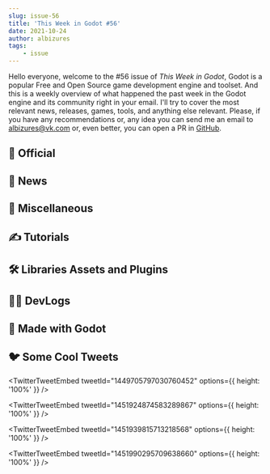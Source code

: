 ```yaml
---
slug: issue-56
title: 'This Week in Godot #56'
date: 2021-10-24
author: albizures
tags:
	- issue
---
```


Hello everyone, welcome to the #56 issue of _This Week in Godot_, Godot is a popular Free and Open Source game development engine and toolset. And this is a weekly overview of what happened the past week in the Godot engine and its community right in your email. I'll try to cover the most relevant news, releases, games, tools, and anything else relevant. Please, if you have any recommendations or, any idea you can send me an email to albizures@vk.com or, even better, you can open a PR in [GitHub](https://github.com/albizures/ThisWeekInGodot).

## 👮 Official

<Card
	author="Godot Engine"
	link="https://godotengine.org/article/release-candidate-godot-3-4-rc-1"
	section="Official"
	label="Release candidate: Godot 3.4 RC 1"
	description="The upcoming Godot 3.4 release will provide a number of new features which have been backported from the 4.0 development branch."
	publisher="Godot Engine"
	icon="https://godotengine.org/themes/godotengine/assets/favicon.png"
	cover="https://godotengine.org/storage/app/uploads/public/616/e85/0d7/616e850d7ecf5684336903.jpg"
	date="2021-10-19T09:00:00.000Z"
/>

## 📰 News

<Card
	author="Nazgum"
	link="https://www.kickstarter.com/projects/abitawake/helms-of-fury"
	section="News"
	label="Helms of Fury is in Kickstarter!"
	description="A 2D action rogue-lite featuring big pixels, fast combat and crazy abilities, with a focus on replayability in all aspects of the game!"
	publisher="Kickstarter"
	icon="https://a.kickstarter.com/assets/touch-icon-192x192-710ace6840055401ec231c1d86ce7312c56bb510fad8b775229b0ce73d0054c5.png"
	cover="https://ksr-ugc.imgix.net/assets/035/152/498/220cb975b10cfb5caa2a071564f2f4af_original.png?ixlib=rb-4.0.2&crop=faces&w=1552&h=873&fit=crop&v=1633631635&auto=format&frame=1&q=92&s=f74ed8abe25b89ad87eca34df78d5197"
	date="2023-03-01T00:00:00.000Z"
/>

<Card
	author="rakugoteam"
	link="https://github.com/rakugoteam/Emojis-For-Godot/releases/tag/1.3"
	section="News"
	label="Emojis For Godot: Release 1.3"
	description="Addon that allows to use Emojis in your Godot project"
	publisher="GitHub"
	icon="https://github.com/windows-tile.png"
	cover="https://opengraph.githubassets.com/f2e5b329574673e00d56031b1189bf28df15338ca8a160d6a0e802fce41b1e32/rakugoteam/Emojis-For-Godot/releases/tag/1.3"
	date="2021-10-19T09:00:00.000Z"
/>

## 🤷 Miscellaneous

<Card
	author="MrEliptik"
	link="https://youtu.be/qf85zLJOPvA"
	section="Miscellaneous"
	label="7 Unusual Addons for Godot!"
	description="I’m showing you 7 unusual addons for Godot!"
	publisher="YouTube"
	icon="https://www.youtube.com/s/desktop/0ac1422e/img/favicon_144x144.png"
	cover="https://i.ytimg.com/vi/qf85zLJOPvA/maxresdefault.jpg"
	date="2021-10-20T00:00:00.000Z"
/>

<Card
	author="TimKrief IndieDev"
	link="https://youtu.be/B3LChmu_5qo"
	section="Miscellaneous"
	label="[DEV] Soothing SFX In Godot Dialogic!"
	description="Here’s a little video about the theme sound effects in Dialogic 1.3, a feature I contributed adding to this great Godot Game Engine Add-on/plugin."
	publisher="YouTube"
	icon="https://www.youtube.com/s/desktop/0ac1422e/img/favicon_144x144.png"
	cover="https://i.ytimg.com/vi/B3LChmu_5qo/maxresdefault.jpg"
	date="2021-10-17T00:00:00.000Z"
/>

<Card
	author="Viroid Games"
	link="https://youtu.be/fjPu6WIltow"
	section="Miscellaneous"
	label="Developing Plugins for Godot Engine"
	description="Our founder’s talk in Godot Toronto Meetup on October 14, 2021."
	publisher="YouTube"
	icon="https://www.youtube.com/s/desktop/0ac1422e/img/favicon_144x144.png"
	cover="https://i.ytimg.com/vi/fjPu6WIltow/maxresdefault.jpg"
	date="2021-10-16T00:00:00.000Z"
/>

<Card
	author="SDG Games"
	link="https://youtu.be/Ol5oDW5Ccns"
	section="Miscellaneous"
	label="I made Pong in Godot in a day (20 games in 30 days #1)"
	description="I’ve been developing some small games for the past couple of years, but I recently decided to get serious about development."
	publisher="YouTube"
	icon="https://www.youtube.com/s/desktop/0ac1422e/img/favicon_144x144.png"
	cover="https://i.ytimg.com/vi/Ol5oDW5Ccns/maxresdefault.jpg"
	date="2021-10-18T00:00:00.000Z"
/>

<Card
	author="GDQuest"
	link="https://youtu.be/_z7Z7PrTD_M"
	section="Miscellaneous"
	label="Can Godot Handle 10,000 Bullets?!"
	description=""
	publisher="YouTube"
	icon="https://www.youtube.com/s/desktop/0ac1422e/img/favicon_144x144.png"
	cover="https://i.ytimg.com/vi/_z7Z7PrTD_M/maxresdefault.jpg"
	date="2021-10-22T00:00:00.000Z"
/>

<Card
	author="Gonzalo Gutiérrez"
	link="https://godotes.com/issues/a-poll-a-logo-and-two-kickstarter-campaigns"
	section="Miscellaneous"
	label="A poll, a logo, and two Kickstarter campaigns!"
	description="Reddit user @Feyter ran a poll on the Godot Subreddit to see how many devs donate to Godot"
	publisher="Godot Notes"
	icon="https://godotes.com/content/images/2020/12/GodotesLogo2-3.svg"
	cover="https://godotes.com/content/images/2021/10/poll-3.png"
	date="2021-10-22T23:10:29.000Z"
/>

## ✍️ Tutorials

<Card
	author="GodotAcademy"
	link="https://youtu.be/_7riD3FaZgI"
	section="Tutorials"
	label="Create Your First 3D Game in Godot (Bouncing Ball Game)"
	description=""
	publisher="YouTube"
	icon="https://www.youtube.com/s/desktop/0ac1422e/img/favicon_144x144.png"
	cover="https://i.ytimg.com/vi/_7riD3FaZgI/hqdefault.jpg"
	date="2021-10-20T00:00:00.000Z"
/>

<Card
	author="Dillon Steyl"
	link="https://youtu.be/pJ1pDeNfHwc"
	section="Tutorials"
	label="Best Slope Movement in Godot 3D | FPS Character Controller Tutorial [Godot] #2"
	description="Today we look at the best way to handle slopes in Godot 3D (thanks to a comment on my last video!"
	publisher="YouTube"
	icon="https://www.youtube.com/s/desktop/0ac1422e/img/favicon_144x144.png"
	cover="https://i.ytimg.com/vi/pJ1pDeNfHwc/maxresdefault.jpg"
	date="2021-10-18T00:00:00.000Z"
/>

<Card
	author="PlugWorld"
	link="https://youtu.be/CT7FmCmfxrw"
	section="Tutorials"
	label="Intro to 3D Multiplayer in Godot Tutorial - #1"
	description=""
	publisher="YouTube"
	icon="https://www.youtube.com/s/desktop/0ac1422e/img/favicon_144x144.png"
	cover="https://i.ytimg.com/vi/CT7FmCmfxrw/maxresdefault.jpg"
	date="2021-10-21T00:00:00.000Z"
/>

<Card
	author="GalGodot"
	link="https://youtu.be/e2ZwMEyq3Yo"
	section="Tutorials"
	label="How To Use Sprite Sheets For Creating Character Animations."
	description=""
	publisher="YouTube"
	icon="https://www.youtube.com/s/desktop/0ac1422e/img/favicon_144x144.png"
	cover="https://i.ytimg.com/vi/e2ZwMEyq3Yo/hqdefault.jpg"
	date="2021-10-24T00:00:00.000Z"
/>

<Card
	author="samsface"
	link="https://youtu.be/gTHDr5Cu6lk"
	section="Tutorials"
	label="Step by step setup for C++ GDNative in Godot"
	description=""
	publisher="YouTube"
	icon="https://www.youtube.com/s/desktop/0ac1422e/img/favicon_144x144.png"
	cover="https://i.ytimg.com/vi/gTHDr5Cu6lk/maxresdefault.jpg"
	date="2021-10-24T00:00:00.000Z"
/>

<Card
	author="GDQuest"
	link="https://youtu.be/mHeh-8xZvBo"
	section="Tutorials"
	label="2D Movement in Godot in Only 4 Minutes"
	description=""
	publisher="YouTube"
	icon="https://www.youtube.com/s/desktop/0ac1422e/img/favicon_144x144.png"
	cover="https://i.ytimg.com/vi/mHeh-8xZvBo/maxresdefault.jpg"
	date="2021-10-23T00:00:00.000Z"
/>

<Card
	author="Gamefromscratch"
	link="https://youtu.be/tR9Ya9DUkHU"
	section="Tutorials"
	label="A Powerful (and Easy) Godot VFX Trick!"
	description="Today we are going to look at a neat VFX trick you can perform in Godot"
	publisher="YouTube"
	icon="https://www.youtube.com/s/desktop/0ac1422e/img/favicon_144x144.png"
	cover="https://i.ytimg.com/vi/tR9Ya9DUkHU/maxresdefault.jpg"
	date="2021-10-21T00:00:00.000Z"
/>

<Card
	author="GDQuest"
	link="https://youtu.be/5KBNGKYV-vU"
	section="Tutorials"
	label="Save Countless Lines of Code With Animations in Godot"
	description=""
	publisher="YouTube"
	icon="https://www.youtube.com/s/desktop/0ac1422e/img/favicon_144x144.png"
	cover="https://i.ytimg.com/vi/5KBNGKYV-vU/maxresdefault.jpg"
	date="2021-10-21T00:00:00.000Z"
/>

## 🛠 Libraries Assets and Plugins

<Card
	author="duongvituan"
	link="https://github.com/duongvituan/godot-awesome-splash"
	section="Libraries Assets and Add-ons"
	label="Godot Awesome Splash"
	description="Collection of splash screens in Godot"
	publisher="GitHub"
	icon="https://github.com/windows-tile.png"
	cover="https://opengraph.githubassets.com/d825ade21de75ce0835feb4b5b46497a4a96ec70a2532dfc43bffc5237b45dc4/duongvituan/godot-awesome-splash"
	date="2021-10-24T09:00:00.000Z"
/>

<Card
	author="arlez80"
	link="https://godotshaders.com/shader/magical-shield-shader-3/"
	section="Libraries Assets and Add-ons"
	label="Magical Shield Shader #3"
	description="A magical shield shader #3."
	publisher="Godot Shaders"
	icon="https://godotshaders.com/wp-content/uploads/2021/01/favicon.png"
	cover="https://godotshaders.com/wp-content/uploads/2021/01/acaca.jpg"
	date="2021-10-19T11:10:02.000Z"
/>

<Card
	author="DevItWithCat"
	link="https://godotshaders.com/shader/2d-water-effect/"
	section="Libraries Assets and Add-ons"
	label="2D water effect"
	description="Simple screen water effect for 2d game worked with mobile GLES2."
	publisher="Godot Shaders"
	icon="https://godotshaders.com/wp-content/uploads/2021/01/favicon.png"
	cover="http://godotshaders.com/wp-content/uploads/2021/01/shadercover.png"
	date="2021-10-24T09:41:49.000Z"
/>

<Card
	author="viniciusgerevini"
	link="https://godotengine.org/asset-library/asset/870"
	section="Libraries Assets and Add-ons"
	label="Clyde Dialogue"
	description="Importer and interpreter for Clyde Dialogue Language."
	publisher="Godot Asset Library"
	icon="https://godotengine.org/themes/godotengine/assets/favicon.png"
	cover="https://raw.githubusercontent.com/viniciusgerevini/godot-clyde-dialogue/master/icon.png"
	date="2021-10-21"
/>

<Card
	author="fenix"
	link="https://godotengine.org/asset-library/asset/365"
	section="Libraries Assets and Add-ons"
	label="File Editor Integration"
	description="A little plugin to easy-way manage your text files inside your project folder."
	publisher="Godot Asset Library"
	icon="https://godotengine.org/themes/godotengine/assets/favicon.png"
	cover="https://raw.githubusercontent.com/fenix-hub/godot-engine.text-editor/master/addons/file-editor/icon.png"
	date="2021-10-13"
/>

## 🧑‍💻 DevLogs

<Card
	author="NeotoonDev"
	link="https://youtu.be/94COyrEDUKM"
	section="DevLogs"
	label="Improving the battle system for my game | Devlog #2"
	description="With the inspiration of the unique battle and upgrade system from Stick It To The Stick Man and Noita"
	publisher="YouTube"
	icon="https://www.youtube.com/s/desktop/0ac1422e/img/favicon_144x144.png"
	cover="https://i.ytimg.com/vi/94COyrEDUKM/maxresdefault.jpg"
	date="2021-10-22T00:00:00.000Z"
/>

<Card
	author="Quantum Code"
	link="https://youtu.be/9trQiQsu5us"
	section="DevLogs"
	label="Why GameDev can be HARD ? - ReignScape Devlog 5"
	description="An original and unique 2D strategy /city builder game made with Godot Engine and C#"
	publisher="YouTube"
	icon="https://www.youtube.com/s/desktop/0ac1422e/img/favicon_144x144.png"
	cover="https://i.ytimg.com/vi/9trQiQsu5us/maxresdefault.jpg"
	date="2021-10-11T00:00:00.000Z"
/>

<Card
	author="Game Endeavor"
	link="https://youtu.be/FTV0Dy9HA9E"
	section="DevLogs"
	label="New Skills Don’t Need to be Boring! | Devlog"
	description="It’s not enough to add abilities to a game and call it done."
	publisher="YouTube"
	icon="https://www.youtube.com/s/desktop/0ac1422e/img/favicon_144x144.png"
	cover="https://i.ytimg.com/vi/FTV0Dy9HA9E/maxresdefault.jpg"
	date="2021-10-20T00:00:00.000Z"
/>

<Card
	author="AmberLimShin 🍠"
	link="https://youtu.be/0mDsk2rQC3k"
	section="DevLogs"
	label="My trick for create unique game mechanics - Dorian Pink Devlog #10"
	description="I noticed Youtube has been deleting some helpful comments. Without permission! That is rude. So if I did not respond to your comments, that’s why. :(And also..."
	publisher="YouTube"
	icon="https://www.youtube.com/s/desktop/0ac1422e/img/favicon_144x144.png"
	cover="https://i.ytimg.com/vi/0mDsk2rQC3k/maxresdefault.jpg"
	date="2021-10-20T00:00:00.000Z"
/>

<Card
	author="GDQuest"
	link="https://youtu.be/gj16AVcRmMg"
	section="DevLogs"
	label="Making an Open-Source Game Like Enter the Gungeon (devlog)"
	description=""
	publisher="YouTube"
	icon="https://www.youtube.com/s/desktop/0ac1422e/img/favicon_144x144.png"
	cover="https://i.ytimg.com/vi/gj16AVcRmMg/maxresdefault.jpg"
	date="2021-10-19T00:00:00.000Z"
/>

## 🤖 Made with Godot

<Card
	author="Andrea Catania"
	link="https://youtu.be/UAxTtXeAaFk"
	section="Made with Godot"
	label="The freerunning arena game made in Godot 4.0 - Wander"
	description="In this video we want to present our fast peace freerunning arena game made in Godot 4.0"
	publisher="YouTube"
	icon="https://www.youtube.com/s/desktop/0ac1422e/img/favicon_144x144.png"
	cover="https://i.ytimg.com/vi/UAxTtXeAaFk/hqdefault.jpg"
	date="2021-10-20T00:00:00.000Z"
/>

<Card
	author="nabware"
	link="https://youtu.be/u8bI6OTKOY4"
	section="Made with Godot"
	label="Make Thumbnail out of Stream Clip with Streamstamp"
	description=""
	publisher="YouTube"
	icon="https://www.youtube.com/s/desktop/0ac1422e/img/favicon_144x144.png"
	cover="https://i.ytimg.com/vi/u8bI6OTKOY4/maxresdefault.jpg"
	date="2021-10-19T00:00:00.000Z"
/>

<Card
	author="Manifold Interactive"
	link="https://youtu.be/8udxPX_tJSI"
	section="Made with Godot"
	label="Non-Euclidean Chess: Early Access Trailer"
	description=""
	publisher="YouTube"
	icon="https://www.youtube.com/s/desktop/0ac1422e/img/favicon_144x144.png"
	cover="https://i.ytimg.com/vi/8udxPX_tJSI/maxresdefault.jpg"
	date="2021-10-14T00:00:00.000Z"
/>

<Card
	author="PandaCommando"
	link="https://pandacommando.itch.io/fontzilla"
	section="Made with Godot"
	label="Fontzilla by PandaCommando"
	description="A simple tool for viewing and managing your locally saved font files."
	publisher="itch.io"
	icon="https://img.itch.zone/aW1nLzcyNTMwMjMucG5n/32x32%23/U4DxQz.png"
	cover="https://img.itch.zone/aW1nLzcyNTMwMjIucG5n/original/eWOZYs.png"
	date="2021-10-22T14:53:07.866Z"
/>

<Card
	author="Ihsan-Entertainment"
	link="https://github.com/Ihsan-Entertainment/IE-Code"
	section="Made with Godot"
	label="IE Code"
	description="A simple and resource-friendly code editor created with Godot."
	publisher="GitHub"
	icon="https://github.com/windows-tile.png"
	cover="https://repository-images.githubusercontent.com/403043378/873543a5-e2d5-4007-883f-dc86486f2293"
	date="2021-10-22T09:00:00.000Z"
/>

<Card
	author="noidexe"
	link="https://github.com/noidexe/godot-version-manager"
	section="Made with Godot"
	label="Godot Version Manager"
	description="Download, Instal and Manage any vesion of Godot Engine from a simple app."
	publisher="GitHub"
	icon="https://github.com/windows-tile.png"
	cover="https://opengraph.githubassets.com/445f2fbf30c2e1c13cde0af9c122d50d8d8b25e5399ffafcecbd220e0391ec6b/noidexe/godot-version-manager"
	date="2021-10-23T09:00:00.000Z"
/>

<Card
	author="t-mw"
	link="https://github.com/t-mw/citygen-godot"
	section="Made with Godot"
	label="Citygen Godot"
	description="Procedural city generation algorithm implemented in Godot 3 using GDScript."
	publisher="GitHub"
	icon="https://github.com/windows-tile.png"
	cover="https://repository-images.githubusercontent.com/407692038/048a62eb-ece8-497e-90e2-72a14696284a"
	date="2021-10-24T09:00:00.000Z"
/>

<Card
	author="Jade"
	link="https://jadekoron.itch.io/invisible"
	section="Made with Godot"
	label="Invisible"
	description="They know you are here, don’t let them find you!"
	publisher="itch.io"
	icon="https://img.itch.zone/aW1nLzcyMjUyODQucG5n/32x32%23/JJuJxC.png"
	cover="https://img.itch.zone/aW1nLzcyMjUyODQucG5n/original/0Lztnm.png"
	date="2021-10-19T14:53:12.026Z"
/>

<Card
	author="Game Developers"
	link="https://youtu.be/UIGBU90-dkg"
	section="Made with Godot"
	label="Godot Game Engine Showcase & Examples: Bottomless"
	description=""
	publisher="YouTube"
	icon="https://www.youtube.com/s/desktop/0ac1422e/img/favicon_144x144.png"
	cover="https://i.ytimg.com/vi/UIGBU90-dkg/maxresdefault.jpg"
	date="2021-10-23T00:00:00.000Z"
/>

## 🐦 Some Cool Tweets

<TwitterTweetEmbed
	tweetId="1449705797030760452"
	options={{ height: '100%' }}
/>

<TwitterTweetEmbed
	tweetId="1451924874583289867"
	options={{ height: '100%' }}
/>

<TwitterTweetEmbed
	tweetId="1451939815713218568"
	options={{ height: '100%' }}
/>

<TwitterTweetEmbed
	tweetId="1451990295709638660"
	options={{ height: '100%' }}
/>
